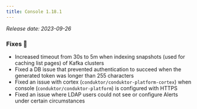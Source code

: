```yaml
---
title: Console 1.18.1 
---
```


*Release date: 2023-09-26*

### Fixes 🔨

- Increased timeout from 30s to 5m when indexing snapshots (used for caching list pages) of Kafka clusters
- Fixed a DB issue that prevented authentication to succeed when the generated token was longer than 255 characters
- Fixed an issue with cortex (`conduktor/conduktor-platform-cortex`) when console (`conduktor/conduktor-platform`) is configured with HTTPS
- Fixed an issue where LDAP users could not see or configure Alerts under certain circumstances